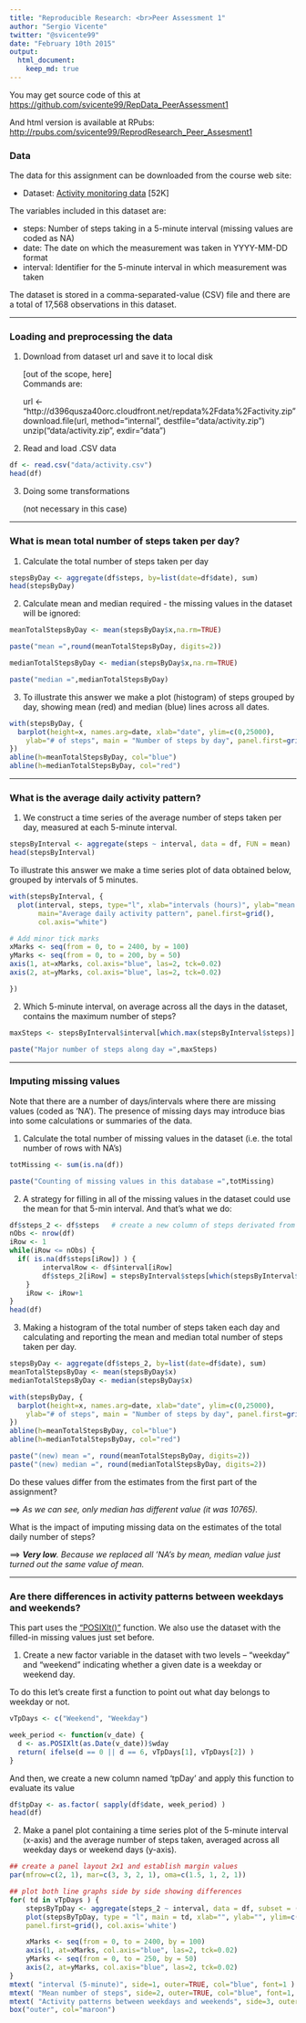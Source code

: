 ```yaml
---
title: "Reproducible Research: <br>Peer Assessment 1"
author: "Sergio Vicente"
twitter: "@svicente99"
date: "February 10th 2015"
output: 
  html_document:
    keep_md: true
---
```


You may get source code of this at <https://github.com/svicente99/RepData_PeerAssessment1> 

And html version is available at RPubs: <http://rpubs.com/svicente99/ReprodResearch_Peer_Assesment1>

### Data

The data for this assignment can be downloaded from the course web site:

* Dataset: <a href="https://d396qusza40orc.cloudfront.net/repdata%2Fdata%2Factivity.zip">Activity monitoring data</a> [52K]

The variables included in this dataset are:

* steps: Number of steps taking in a 5-minute interval (missing values are coded as NA)
* date: The date on which the measurement was taken in YYYY-MM-DD format
* interval: Identifier for the 5-minute interval in which measurement was taken

The dataset is stored in a comma-separated-value (CSV) file and there are a total of 17,568 observations in this dataset.

---------

### Loading and preprocessing the data

1. Download from dataset url and save it to local disk

   [out of the scope, here] <br>
   Commands are: 
   
   url <- "http://d396qusza40orc.cloudfront.net/repdata%2Fdata%2Factivity.zip" <br>
   download.file(url, method="internal", destfile="data/activity.zip") <br>
   unzip("data/activity.zip", exdir="data") 
   
2. Read and load .CSV data 

```r
df <- read.csv("data/activity.csv")
head(df)
```
      
3. Doing some transformations

   (not necessary in this case)

---------

### What is mean total number of steps taken per day?

1. Calculate the total number of steps taken per day

```r
stepsByDay <- aggregate(df$steps, by=list(date=df$date), sum)
head(stepsByDay)
```

2. Calculate mean and median required - the missing values in the dataset will be ignored:

```r
meanTotalStepsByDay <- mean(stepsByDay$x,na.rm=TRUE)
```

```r
paste("mean =",round(meanTotalStepsByDay, digits=2))
```

```r
medianTotalStepsByDay <- median(stepsByDay$x,na.rm=TRUE)
```

```r
paste("median =",medianTotalStepsByDay)
```


3. To illustrate this answer we make a plot (histogram) of steps grouped by day, showing mean (red) and median (blue) lines across all dates.

```r
with(stepsByDay, {    
  barplot(height=x, names.arg=date, xlab="date", ylim=c(0,25000),
    ylab="# of steps", main = "Number of steps by day", panel.first=grid())
})
abline(h=meanTotalStepsByDay, col="blue")
abline(h=medianTotalStepsByDay, col="red")

```

---------

### What is the average daily activity pattern?

1. We construct a time series of the average number of steps taken per day, measured
at each 5-minute interval.

```r
stepsByInterval <- aggregate(steps ~ interval, data = df, FUN = mean)
head(stepsByInterval)
```

To illustrate this answer we make a time series plot of data obtained below, grouped by intervals of 5 minutes.

```r
with(stepsByInterval, {
  plot(interval, steps, type="l", xlab="intervals (hours)", ylab="mean of steps", 
       main="Average daily activity pattern", panel.first=grid(), 
       col.axis="white")

# Add minor tick marks
xMarks <- seq(from = 0, to = 2400, by = 100)
yMarks <- seq(from = 0, to = 200, by = 50)
axis(1, at=xMarks, col.axis="blue", las=2, tck=0.02)
axis(2, at=yMarks, col.axis="blue", las=2, tck=0.02)

})
```

2. Which 5-minute interval, on average across all the days in the dataset, contains the maximum number of steps?

```r
maxSteps <- stepsByInterval$interval[which.max(stepsByInterval$steps)]
```

```r
paste("Major number of steps along day =",maxSteps)
```

---------

### Imputing missing values

Note that there are a number of days/intervals where there are missing values (coded as 'NA'). The presence of missing days may introduce bias into some calculations or summaries of the data.

1. Calculate the total number of missing values in the dataset (i.e. the total number of rows with NA's)

```r
totMissing <- sum(is.na(df))
```

```r
paste("Counting of missing values in this database =",totMissing)
```


2. A strategy for filling in all of the missing values in the dataset could use the mean for that 5-min interval. And that's what we do:

```r
df$steps_2 <- df$steps   # create a new column of steps derivated from 1st one
nObs <- nrow(df)
iRow <- 1
while(iRow <= nObs) {
  if( is.na(df$steps[iRow]) ) {
		intervalRow <- df$interval[iRow]
		df$steps_2[iRow] = stepsByInterval$steps[which(stepsByInterval$interval==intervalRow)]
	}	
	iRow <- iRow+1
}
head(df)
```

3. Making a histogram of the total number of steps taken each day and calculating and reporting the mean and median total number of steps taken per day. 

```r
stepsByDay <- aggregate(df$steps_2, by=list(date=df$date), sum)
meanTotalStepsByDay <- mean(stepsByDay$x)
medianTotalStepsByDay <- median(stepsByDay$x)
```

```r
with(stepsByDay, {    
  barplot(height=x, names.arg=date, xlab="date", ylim=c(0,25000),
    ylab="# of steps", main = "Number of steps by day", panel.first=grid())
})
abline(h=meanTotalStepsByDay, col="blue")
abline(h=medianTotalStepsByDay, col="red")
```

```r
paste("(new) mean =", round(meanTotalStepsByDay, digits=2))
paste("(new) median =", round(medianTotalStepsByDay, digits=2))
```

Do these values differ from the estimates from the first part of the assignment? 

==> _As we can see, only median has different value (it was 10765)._

What is the impact of imputing missing data on the estimates of the total daily number of steps?

==> _**Very low**. Because we replaced all 'NA's by mean, median value just turned out the same value of mean._


---------

### Are there differences in activity patterns between weekdays and weekends?

This part uses the <a target="_blank" href="http://127.0.0.1:26327/library/base/html/as.POSIXlt.html">"POSIXlt()"</a> function. We also use the dataset with the filled-in missing values just set before.

1. Create a new factor variable in the dataset with two levels – “weekday” and “weekend” indicating whether a given date is a weekday or weekend day.

To do this let's create first a function to point out what day belongs to weekday or not.

```r
vTpDays <- c("Weekend", "Weekday")

week_period <- function(v_date) {
  d <- as.POSIXlt(as.Date(v_date))$wday
  return( ifelse(d == 0 || d == 6, vTpDays[1], vTpDays[2]) )
}
```

And then, we create a new column named 'tpDay' and apply this function to evaluate its value

```r
df$tpDay <- as.factor( sapply(df$date, week_period) )
head(df)
```


2. Make a panel plot containing a time series plot of the 5-minute interval (x-axis) and the average number of steps taken, averaged across all weekday days or weekend days (y-axis). 

```r
## create a panel layout 2x1 and establish margin values
par(mfrow=c(2, 1), mar=c(3, 3, 2, 1), oma=c(1.5, 1, 2, 1)) 

## plot both line graphs side by side showing differences
for( td in vTpDays ) {
    stepsByTpDay <- aggregate(steps_2 ~ interval, data = df, subset = (df$tpDay == td), FUN = mean)
    plot(stepsByTpDay, type = "l", main = td, xlab="", ylab="", ylim=c(0,250), xlim=c(0,2400), 
    panel.first=grid(), col.axis='white')

    xMarks <- seq(from = 0, to = 2400, by = 100)
    axis(1, at=xMarks, col.axis="blue", las=2, tck=0.02)
    yMarks <- seq(from = 0, to = 250, by = 50)
    axis(2, at=yMarks, col.axis="blue", las=2, tck=0.02)
}
mtext( "interval (5-minute)", side=1, outer=TRUE, col="blue", font=1 )  
mtext( "Mean number of steps", side=2, outer=TRUE, col="blue", font=1, cex=0.9 )  
mtext( "Activity patterns between weekdays and weekends", side=3, outer=TRUE, col="maroon", font=2 )  
box("outer", col="maroon") 
```

